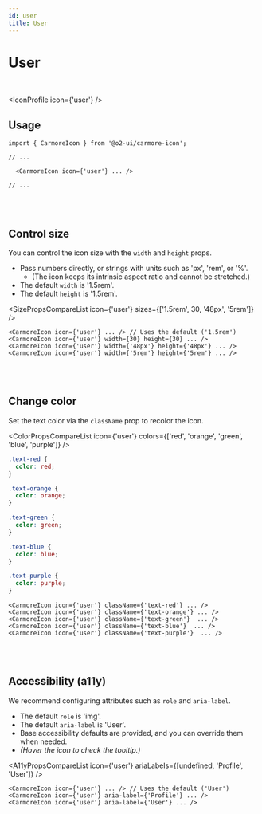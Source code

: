```yaml
---
id: user
title: User
---
```




# User

<br />

<IconProfile icon={'user'} />

## Usage

```tsx
import { CarmoreIcon } from '@o2-ui/carmore-icon';

// ...

  <CarmoreIcon icon={'user'} ... />

// ...
```

<br />
<br />

## Control size

You can control the icon size with the `width` and `height` props.

- Pass numbers directly, or strings with units such as 'px', 'rem', or '%'.
  - (The icon keeps its intrinsic aspect ratio and cannot be stretched.)
- The default `width` is '1.5rem'.
- The default `height` is '1.5rem'.

<SizePropsCompareList icon={'user'} sizes={['1.5rem', 30, '48px', '5rem']} />

```tsx
<CarmoreIcon icon={'user'} ... /> // Uses the default ('1.5rem')
<CarmoreIcon icon={'user'} width={30} height={30} ... />
<CarmoreIcon icon={'user'} width={'48px'} height={'48px'} ... />
<CarmoreIcon icon={'user'} width={'5rem'} height={'5rem'} ... />
```

<br />
<br />

## Change color

Set the text color via the `className` prop to recolor the icon.

<ColorPropsCompareList icon={'user'} colors={['red', 'orange', 'green', 'blue', 'purple']} />

```css
.text-red {
  color: red;
}

.text-orange {
  color: orange;
}

.text-green {
  color: green;
}

.text-blue {
  color: blue;
}

.text-purple {
  color: purple;
}
```

```tsx
<CarmoreIcon icon={'user'} className={'text-red'} ... />
<CarmoreIcon icon={'user'} className={'text-orange'} ... />
<CarmoreIcon icon={'user'} className={'text-green'}  ... />
<CarmoreIcon icon={'user'} className={'text-blue'}  ... />
<CarmoreIcon icon={'user'} className={'text-purple'}  ... />
```

<br />
<br />

## Accessibility (a11y)

We recommend configuring attributes such as `role` and `aria-label`.

- The default `role` is 'img'.
- The default `aria-label` is 'User'.
- Base accessibility defaults are provided, and you can override them when needed.
- _(Hover the icon to check the tooltip.)_

<A11yPropsCompareList icon={'user'} ariaLabels={[undefined, 'Profile', 'User']} />

```tsx
<CarmoreIcon icon={'user'} ... /> // Uses the default ('User')
<CarmoreIcon icon={'user'} aria-label={'Profile'} ... />
<CarmoreIcon icon={'user'} aria-label={'User'} ... />
```
